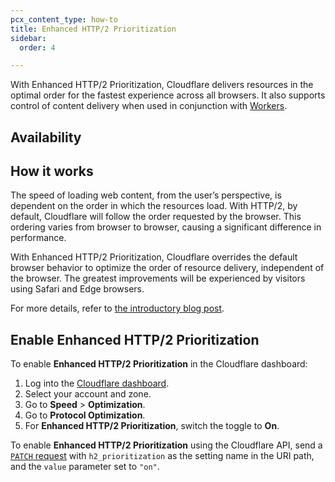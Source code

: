 ```yaml
---
pcx_content_type: how-to
title: Enhanced HTTP/2 Prioritization
sidebar:
  order: 4

---
```



With Enhanced HTTP/2 Prioritization, Cloudflare delivers resources in the optimal order for the fastest experience across all browsers. It also supports control of content delivery when used in conjunction with [Workers](/workers/).

## Availability

<FeatureTable id="speed.enhanced_http2_prioritization" />

## How it works

The speed of loading web content, from the user’s perspective, is dependent on the order in which the resources load. With HTTP/2, by default, Cloudflare will follow the order requested by the browser. This ordering varies from browser to browser, causing a significant difference in performance.

With Enhanced HTTP/2 Prioritization, Cloudflare overrides the default browser behavior to optimize the order of resource delivery, independent of the browser. The greatest improvements will be experienced by visitors using Safari and Edge browsers.

For more details, refer to [the introductory blog post](https://blog.cloudflare.com/better-http-2-prioritization-for-a-faster-web/).

## Enable Enhanced HTTP/2 Prioritization

<Tabs> <TabItem label="dashboard">

To enable **Enhanced HTTP/2 Prioritization** in the Cloudflare dashboard:

1. Log into the [Cloudflare dashboard](https://dash.cloudflare.com).
2. Select your account and zone.
3. Go to **Speed** > **Optimization**.
4. Go to **Protocol Optimization**.
5. For **Enhanced HTTP/2 Prioritization**, switch the toggle to **On**.

</TabItem> <TabItem label="api">

To enable **Enhanced HTTP/2 Prioritization** using the Cloudflare API, send a [`PATCH` request](/api/operations/zone-settings-edit-single-setting) with `h2_prioritization` as the setting name in the URI path, and the `value` parameter set to `"on"`.

</TabItem> </Tabs>
